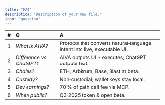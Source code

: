 ```yaml
---
title: "FAQ"
description: "Description of your new file."
icon: "question"
---
```


| \# | Q | A |
| :---- | :---- | :---- |
| 1 | *What is AIVA?* | Protocol that converts natural‑language intent into live, executable UI. |
| 2 | *Difference vs ChatGPT?* | AIVA outputs UI \+ executes; ChatGPT outputs text. |
| 3 | *Chains?* | ETH, Arbitrum, Base, Blast at beta. |
| 4 | *Custody?* | Non‑custodial; wallet keys stay local. |
| 5 | *Dev earnings?* | 70 % of path call fee via MCP. |
| 6 | *When public?* | Q3 2025 token & open beta. |